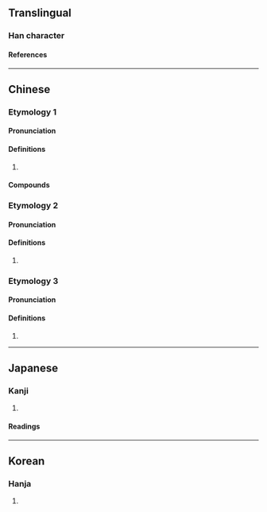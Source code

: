 {{also|荥}}
{{character info}}
==Translingual==
{{Han simplified forms|滎|泶|荥|ex=y}}

===Han character===
{{Han char|rn=85|rad=水|as=10|sn=13|four=99232|canj=FFBE|ids=⿱𤇾水}}

====References====
{{Han ref|kx=0642.230|dkj=18026|dj=1050.040|hdz=31691.140|uh=6ECE}}

----

==Chinese==
{{zh-forms|s=荥}}

===Etymology 1===

====Pronunciation====
{{zh-pron
|m=xíng
|c=jing4
|mn-t=hêng5
|mc=y
|oc=y
|ma=y
|cat=pn
}}

====Definitions====
{{zh-hanzi}}

# {{rfdef|zh}}

====Compounds====
{{zh-der|滎陽|滎澤|滎水|滎波|滎播|滎灌}}

===Etymology 2===

====Pronunciation====
{{zh-pron
|m=yíng
|c=jing4
|mn-t=iong5/êng5/uêng5
|ma=y
|cat=syllable
}}

====Definitions====
{{zh-hanzi}}

# {{zh-used in|滎經|a [[placename]] in [[Sichuan]] province}}

===Etymology 3===

====Pronunciation====
{{zh-pron
|m=yīng
|ma=zh-ying.ogg
|cat=syllable
}}

====Definitions====
{{zh-hanzi}}

# {{zh-used in|滎瀯|[[swirl]]ing and [[gush]]ing up}}

----

==Japanese==
{{ja-kanji forms|泶|滎}}

===Kanji===
{{ja-kanji|grade=|rs=水10|shin=泶}}

# {{rfdef|ja|sort=水10}}

====Readings====
{{ja-readings
|goon=ぎょう, きょう, よう
|kanon=けい, えい
|kun=ちょろちょろ-
}}

----

==Korean==

===Hanja===
{{ko-hanja|hangeul=형|eumhun=|rv=hyeong|mr=hyŏng|y=hyeng}}

# {{rfdef|ko|sort=水10}}